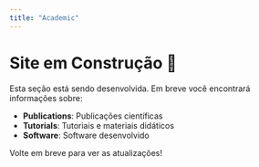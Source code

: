 ```yaml
---
title: "Academic"
---
```


# Site em Construção 🚧

Esta seção está sendo desenvolvida. Em breve você encontrará informações sobre:

- **Publications**: Publicações científicas
- **Tutorials**: Tutoriais e materiais didáticos
- **Software**: Software desenvolvido

Volte em breve para ver as atualizações! 